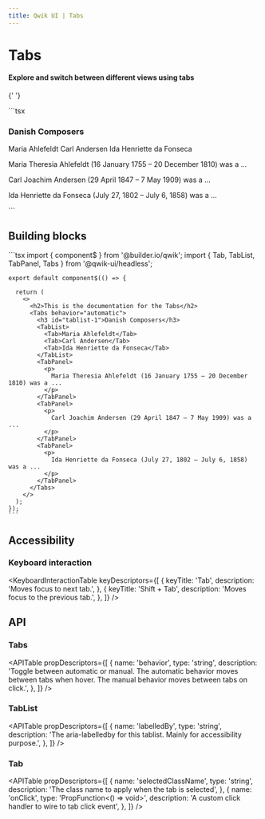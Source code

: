 ```yaml
---
title: Qwik UI | Tabs
---
```



# Tabs

#### Explore and switch between different views using tabs

{' '}

<Example01>
  ```tsx
  <Tabs behavior="automatic">
    <h3 id="tablist-1">Danish Composers</h3>
    <TabList>
      <Tab>Maria Ahlefeldt</Tab>
      <Tab>Carl Andersen</Tab>
      <Tab>Ida Henriette da Fonseca</Tab>
    </TabList>
    <TabPanel>
      <p>
        Maria Theresia Ahlefeldt (16 January 1755 – 20 December 1810) was a ...
      </p>
    </TabPanel>
    <TabPanel>
      <p>Carl Joachim Andersen (29 April 1847 – 7 May 1909) was a ...</p>
    </TabPanel>
    <TabPanel>
      <p>Ida Henriette da Fonseca (July 27, 1802 – July 6, 1858) was a ...</p>
    </TabPanel>
  </Tabs>
  ```
</Example01>

## Building blocks

  <CodeExample>
    ```tsx
    import { component$ } from '@builder.io/qwik';
    import { Tab, TabList, TabPanel, Tabs } from '@qwik-ui/headless';

    export default component$(() => {

      return (
        <>
          <h2>This is the documentation for the Tabs</h2>
          <Tabs behavior="automatic">
            <h3 id="tablist-1">Danish Composers</h3>
            <TabList>
              <Tab>Maria Ahlefeldt</Tab>
              <Tab>Carl Andersen</Tab>
              <Tab>Ida Henriette da Fonseca</Tab>
            </TabList>
            <TabPanel>
              <p>
                Maria Theresia Ahlefeldt (16 January 1755 – 20 December 1810) was a ...
              </p>
            </TabPanel>
            <TabPanel>
              <p>
                Carl Joachim Andersen (29 April 1847 – 7 May 1909) was a ...
              </p>
            </TabPanel>
            <TabPanel>
              <p>
                Ida Henriette da Fonseca (July 27, 1802 – July 6, 1858) was a ...
              </p>
            </TabPanel>
          </Tabs>
        </>
      );
    });
    ```

  </CodeExample>

## Accessibility

### Keyboard interaction

<KeyboardInteractionTable
  keyDescriptors={[
    {
      keyTitle: 'Tab',
      description: 'Moves focus to next tab.',
    },
    {
      keyTitle: 'Shift + Tab',
      description: 'Moves focus to the previous tab.',
    },
  ]}
/>

## API

### Tabs

<APITable
  propDescriptors={[
    {
      name: 'behavior',
      type: 'string',
      description:
        'Toggle between automatic or manual. The automatic behavior moves between tabs when hover. The manual behavior moves between tabs on click.',
    },
  ]}
/>

### TabList

<APITable
  propDescriptors={[
    {
      name: 'labelledBy',
      type: 'string',
      description:
        'The aria-labelledby for this tablist. Mainly for accessibility purpose.',
    },
  ]}
/>

### Tab

<APITable
  propDescriptors={[
    {
      name: 'selectedClassName',
      type: 'string',
      description: 'The class name to apply when the tab is selected',
    },
    {
      name: 'onClick',
      type: 'PropFunction<() => void>',
      description: 'A custom click handler to wire to tab click event',
    },
  ]}
/>
